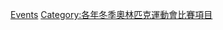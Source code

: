 {{EventsAt1998WinterOlympics}}
{{Commons category|1998 Winter Olympics events}}

[[Category:1998年冬季奧林匹克運動會|Events]]
[[Category:各年冬季奧林匹克運動會比賽項目|Category:各年冬季奧林匹克運動會比賽項目]]